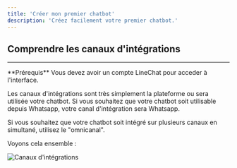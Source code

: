 ```yaml
---
title: 'Créer mon premier chatbot'
description: 'Créez facilement votre premier chatbot.'
---
```

## Comprendre les canaux d'intégrations
---
<Info>
  **Prérequis** Vous devez avoir un compte LineChat pour acceder à l'interface.
</Info>

Les canaux d'intégrations sont très simplement la plateforme ou sera utilisée votre chatbot. Si vous souhaitez que votre chatbot soit utilisable depuis Whatsapp, votre canal d'intégration sera Whatsapp.

Si vous souhaitez que votre chatbot soit intégré sur plusieurs canaux en simultané, utilisez le "omnicanal".

Voyons cela ensemble :

<img
  className="block dark:hidden"
  src="/images/hero-light.svg"
  alt="Canaux d'intégrations"
/>